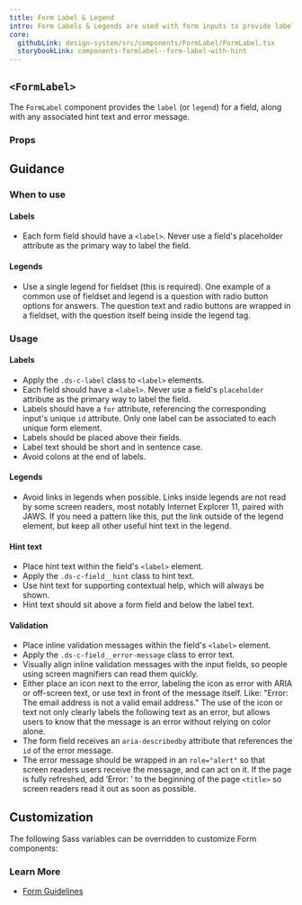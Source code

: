 ```yaml
---
title: Form Label & Legend
intro: Form Labels & Legends are used with form inputs to provide labels, hints, and errors that help the user enter information.
core:
  githubLink: design-system/src/components/FormLabel/FormLabel.tsx
  storybookLink: components-formlabel--form-label-with-hint
---
```


## `<FormLabel>`

The `FormLabel` component provides the `label` (or `legend`) for a field, along with any associated hint text and error message.

<StorybookExample
  componentName="formLabel"
  sourceFilePath="components/FormLabel/FormLabel.tsx"
  storyId="components-formlabel--form-label-with-hint"
/>

### Props

<PropTable componentName="ChoiceList" />

## Guidance

### When to use

#### Labels

- Each form field should have a `<label>`. Never use a field's placeholder attribute as the primary way to label the field.

#### Legends

- Use a single legend for fieldset (this is required). One example of a common use of fieldset and legend is a question with radio button options for answers. The question text and radio buttons are wrapped in a fieldset, with the question itself being inside the legend tag.

### Usage

#### Labels

- Apply the `.ds-c-label` class to `<label>` elements.
- Each field should have a `<label>`. Never use a field's `placeholder` attribute as the primary way to label the field.
- Labels should have a `for` attribute, referencing the corresponding input's unique `id` attribute. Only one label can be associated to each unique form element.
- Labels should be placed above their fields.
- Label text should be short and in sentence case.
- Avoid colons at the end of labels.

#### Legends

- Avoid links in legends when possible. Links inside legends are not read by some screen readers, most notably Internet Explorer 11, paired with JAWS. If you need a pattern like this, put the link outside of the legend element, but keep all other useful hint text in the legend.

#### Hint text

- Place hint text within the field's `<label>` element.
- Apply the `.ds-c-field__hint` class to hint text.
- Use hint text for supporting contextual help, which will always be shown.
- Hint text should sit above a form field and below the label text.

#### Validation

- Place inline validation messages within the field's `<label>` element.
- Apply the `.ds-c-field__error-message` class to error text.
- Visually align inline validation messages with the input fields, so people using screen magnifiers can read them quickly.
- Either place an icon next to the error, labeling the icon as error with ARIA or off-screen text, or use text in front of the message itself. Like: "Error: The email address is not a valid email address." The use of the icon or text not only clearly labels the following text as an error, but allows users to know that the message is an error without relying on color alone.
- The form field receives an `aria-describedby` attribute that references the `id` of the error message.
- The error message should be wrapped in an `role="alert"` so that screen readers users receive the message, and can act on it.
  If the page is fully refreshed, add ‘Error: ’ to the beginning of the page `<title>` so screen readers read it out as soon as possible.

## Customization

The following Sass variables can be overridden to customize Form components:

<ComponentThemeOptions
  componentname="form"
/>


### Learn More

- [Form Guidelines](/patterns/forms/)
